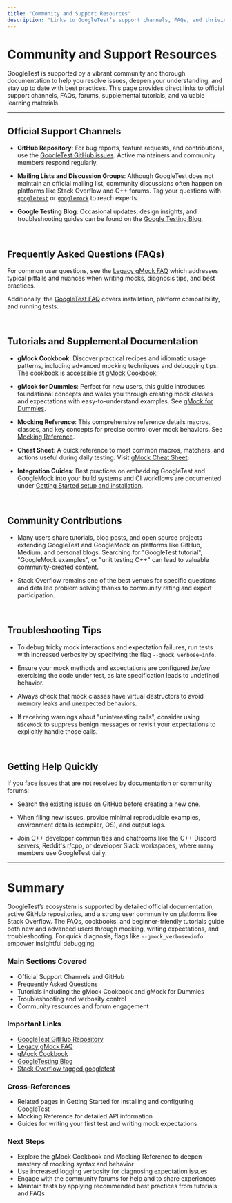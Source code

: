 ```yaml
---
title: "Community and Support Resources"
description: "Links to GoogleTest’s support channels, FAQs, and thriving user communities for ongoing help. Also highlights supplemental tutorials and documentation to deepen your understanding."
---
```


# Community and Support Resources

GoogleTest is supported by a vibrant community and thorough documentation to help you resolve issues, deepen your understanding, and stay up to date with best practices. This page provides direct links to official support channels, FAQs, forums, supplemental tutorials, and valuable learning materials.

---

## Official Support Channels

- **GitHub Repository**: For bug reports, feature requests, and contributions, use the [GoogleTest GitHub issues](https://github.com/google/googletest/issues). Active maintainers and community members respond regularly.

- **Mailing Lists and Discussion Groups**: Although GoogleTest does not maintain an official mailing list, community discussions often happen on platforms like Stack Overflow and C++ forums. Tag your questions with [`googletest`](https://stackoverflow.com/questions/tagged/googletest) or [`googlemock`](https://stackoverflow.com/questions/tagged/googlemock) to reach experts.

- **Google Testing Blog**: Occasional updates, design insights, and troubleshooting guides can be found on the [Google Testing Blog](https://testing.googleblog.com/).

<br/>

## Frequently Asked Questions (FAQs)

For common user questions, see the [Legacy gMock FAQ](https://github.com/google/googletest/blob/main/docs/gmock_faq.md) which addresses typical pitfalls and nuances when writing mocks, diagnosis tips, and best practices.

Additionally, the [GoogleTest FAQ](https://github.com/google/googletest/blob/main/docs/faq.md) covers installation, platform compatibility, and running tests.

<br/>

## Tutorials and Supplemental Documentation

- **gMock Cookbook**: Discover practical recipes and idiomatic usage patterns, including advanced mocking techniques and debugging tips. The cookbook is accessible at [gMock Cookbook](https://github.com/google/googletest/blob/main/docs/gmock_cook_book.md).

- **gMock for Dummies**: Perfect for new users, this guide introduces foundational concepts and walks you through creating mock classes and expectations with easy-to-understand examples. See [gMock for Dummies](https://github.com/google/googletest/blob/main/docs/gmock_for_dummies.md).

- **Mocking Reference**: This comprehensive reference details macros, classes, and key concepts for precise control over mock behaviors. See [Mocking Reference](https://github.com/google/googletest/blob/main/docs/reference/mocking.md).

- **Cheat Sheet**: A quick reference to most common macros, matchers, and actions useful during daily testing. Visit [gMock Cheat Sheet](https://github.com/google/googletest/blob/main/docs/gmock_cheat_sheet.md).

- **Integration Guides**: Best practices on embedding GoogleTest and GoogleMock into your build systems and CI workflows are documented under [Getting Started setup and installation](https://github.com/google/googletest/tree/main/docs/getting-started).

<br/>

## Community Contributions

- Many users share tutorials, blog posts, and open source projects extending GoogleTest and GoogleMock on platforms like GitHub, Medium, and personal blogs. Searching for "GoogleTest tutorial", "GoogleMock examples", or "unit testing C++" can lead to valuable community-created content.

- Stack Overflow remains one of the best venues for specific questions and detailed problem solving thanks to community rating and expert participation.

<br/>

## Troubleshooting Tips

- To debug tricky mock interactions and expectation failures, run tests with increased verbosity by specifying the flag `--gmock_verbose=info`.

- Ensure your mock methods and expectations are configured *before* exercising the code under test, as late specification leads to undefined behavior.

- Always check that mock classes have virtual destructors to avoid memory leaks and unexpected behaviors.

- If receiving warnings about "uninteresting calls", consider using `NiceMock` to suppress benign messages or revisit your expectations to explicitly handle those calls.

<br/>

## Getting Help Quickly

If you face issues that are not resolved by documentation or community forums:

- Search the [existing issues](https://github.com/google/googletest/issues) on GitHub before creating a new one.

- When filing new issues, provide minimal reproducible examples, environment details (compiler, OS), and output logs.

- Join C++ developer communities and chatrooms like the C++ Discord servers, Reddit's r/cpp, or developer Slack workspaces, where many members use GoogleTest daily.

---

# Summary

GoogleTest’s ecosystem is supported by detailed official documentation, active GitHub repositories, and a strong user community on platforms like Stack Overflow. The FAQs, cookbooks, and beginner-friendly tutorials guide both new and advanced users through mocking, writing expectations, and troubleshooting. For quick diagnosis, flags like `--gmock_verbose=info` empower insightful debugging.

### Main Sections Covered
- Official Support Channels and GitHub
- Frequently Asked Questions
- Tutorials including the gMock Cookbook and gMock for Dummies
- Troubleshooting and verbosity control
- Community resources and forum engagement

### Important Links
- [GoogleTest GitHub Repository](https://github.com/google/googletest)
- [Legacy gMock FAQ](https://github.com/google/googletest/blob/main/docs/gmock_faq.md)
- [gMock Cookbook](https://github.com/google/googletest/blob/main/docs/gmock_cook_book.md)
- [GoogleTesting Blog](https://testing.googleblog.com/)
- [Stack Overflow tagged googletest](https://stackoverflow.com/questions/tagged/googletest)

### Cross-References
- Related pages in Getting Started for installing and configuring GoogleTest
- Mocking Reference for detailed API information
- Guides for writing your first test and writing mock expectations

### Next Steps
- Explore the gMock Cookbook and Mocking Reference to deepen mastery of mocking syntax and behavior
- Use increased logging verbosity for diagnosing expectation issues
- Engage with the community forums for help and to share experiences
- Maintain tests by applying recommended best practices from tutorials and FAQs
